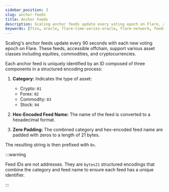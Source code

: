 ```yaml
---
sidebar_position: 3
slug: anchor-feeds
title: Anchor Feeds
description: Scaling anchor feeds update every voting epoch on Flare, approximately every 90s.
keywords: [ftso, oracle, flare-time-series-oracle, flare-network, feeds]
---
```



Scaling's anchor feeds update every 90 seconds with each new voting epoch on Flare. These feeds, accessible offchain, support various asset classes including equities, commodities, and cryptocurrencies.

Each anchor feed is uniquely identified by an ID composed of three components in a structured encoding process:

1. **Category:** Indicates the type of asset:
   - Crypto: `01`
   - Forex: `02`
   - Commodity: `03`
   - Stock: `04`

2. **Hex-Encoded Feed Name:** The name of the feed is converted to a hexadecimal format.

3. **Zero Padding:** The combined category and hex-encoded feed name are padded with zeros to a length of 21 bytes.

The resulting string is then prefixed with `0x`.

<FeedExplanation />

:::warning

Feed IDs are not addresses. They are `bytes21` structured encodings that combine the category and feed name to ensure each feed has a unique identifier.

:::

<AnchorFeeds />
